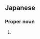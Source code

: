 ==Japanese==
{{ja-kanjitab|よし|たけ}}

===Proper noun===
{{ja-pos|proper|よしたけ}}

# {{given name|male|lang=ja|sort=よしたけ}}